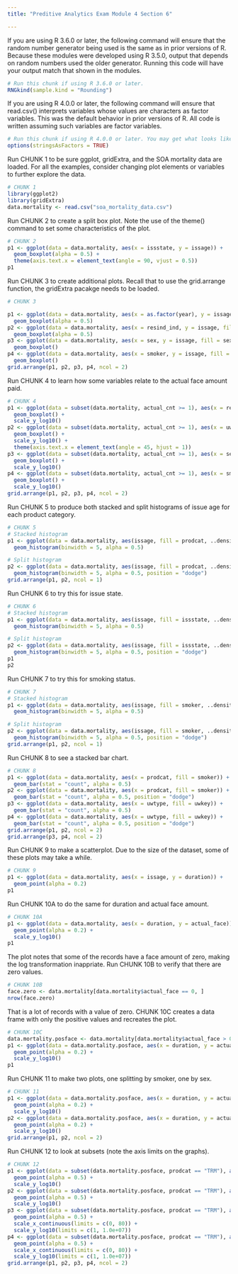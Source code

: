 ---
title: "Preditive Analytics Exam Module 4 Section 6"

---
If you are using R 3.6.0 or later, the following command will ensure that the random number generator being used is the same as in prior versions of R. Because these modules were developed using R 3.5.0, output that depends on random numbers used the older generator. Running this code will have your output match that shown in the modules.


```{r}
# Run this chunk if using R 3.6.0 or later.
RNGkind(sample.kind = "Rounding")
```

If you are using R 4.0.0 or later, the following command will ensure that read.csv() interprets variables whose values are characters as factor variables. This was the default behavior in prior versions of R. All code is written assuming such variables are factor variables.

```{r}
# Run this chunk if using R 4.0.0 or later. You may get what looks like an error message. It can be ignored.
options(stringsAsFactors = TRUE)
```

Run CHUNK 1 to be sure ggplot, gridExtra, and the SOA mortality data are loaded. For all the examples, consider changing plot elements or variables to further explore the data.

```{r echo = FALSE}
# CHUNK 1
library(ggplot2)
library(gridExtra)
data.mortality <- read.csv("soa_mortality_data.csv")
```

Run CHUNK 2 to create a split box plot. Note the use of the theme() command to set some characteristics of the plot.

```{r echo = FALSE}
# CHUNK 2
p1 <- ggplot(data = data.mortality, aes(x = issstate, y = issage)) +
  geom_boxplot(alpha = 0.5) +
  theme(axis.text.x = element_text(angle = 90, vjust = 0.5))
p1
```

Run CHUNK 3 to create additional plots. Recall that to use the grid.arrange function, the gridExtra pacakge needs to be loaded.

```{r}
# CHUNK 3

p1 <- ggplot(data = data.mortality, aes(x = as.factor(year), y = issage, fill = as.factor(year))) +
  geom_boxplot(alpha = 0.5)
p2 <- ggplot(data = data.mortality, aes(x = resind_ind, y = issage, fill = smoker)) +
  geom_boxplot(alpha = 0.5)
p3 <- ggplot(data = data.mortality, aes(x = sex, y = issage, fill = sex)) +
  geom_boxplot()
p4 <- ggplot(data = data.mortality, aes(x = smoker, y = issage, fill = smoker)) +
  geom_boxplot()
grid.arrange(p1, p2, p3, p4, ncol = 2)
```

Run CHUNK 4 to learn how some variables relate to the actual face amount paid.

```{r}
# CHUNK 4
p1 <- ggplot(data = subset(data.mortality, actual_cnt >= 1), aes(x = resind_ind, y = actual_face, fill = resind_ind)) +
  geom_boxplot() +
  scale_y_log10()
p2 <- ggplot(data = subset(data.mortality, actual_cnt >= 1), aes(x = uwkey, y = actual_face, fill = uwkey)) +
  geom_boxplot() +
  scale_y_log10() +
  theme(axis.text.x = element_text(angle = 45, hjust = 1))
p3 <- ggplot(data = subset(data.mortality, actual_cnt >= 1), aes(x = sex, y = actual_face, fill = sex)) +
  geom_boxplot() +
  scale_y_log10()
p4 <- ggplot(data = subset(data.mortality, actual_cnt >= 1), aes(x = smoker, y = actual_face, fill = smoker)) +
  geom_boxplot() +
  scale_y_log10()
grid.arrange(p1, p2, p3, p4, ncol = 2)
```

Run CHUNK 5 to produce both stacked and split histograms of issue age for each product category.

```{r}
# CHUNK 5
# Stacked histogram
p1 <- ggplot(data = data.mortality, aes(issage, fill = prodcat, ..density..)) +
  geom_histogram(binwidth = 5, alpha = 0.5)

# Split histogram
p2 <- ggplot(data = data.mortality, aes(issage, fill = prodcat, ..density..)) +
  geom_histogram(binwidth = 5, alpha = 0.5, position = "dodge")
grid.arrange(p1, p2, ncol = 1)
```

Run CHUNK 6 to try this for issue state.

```{r}
# CHUNK 6
# Stacked histogram
p1 <- ggplot(data = data.mortality, aes(issage, fill = issstate, ..density..)) +
  geom_histogram(binwidth = 5, alpha = 0.5)

# Split histogram
p2 <- ggplot(data = data.mortality, aes(issage, fill = issstate, ..density..)) +
  geom_histogram(binwidth = 5, alpha = 0.5, position = "dodge")
p1
p2
```

Run CHUNK 7 to try this for smoking status.

```{r}
# CHUNK 7
# Stacked histogram
p1 <- ggplot(data = data.mortality, aes(issage, fill = smoker, ..density..)) +
  geom_histogram(binwidth = 5, alpha = 0.5)

# Split histogram
p2 <- ggplot(data = data.mortality, aes(issage, fill = smoker, ..density..)) +
  geom_histogram(binwidth = 5, alpha = 0.5, position = "dodge")
grid.arrange(p1, p2, ncol = 1)
```

Run CHUNK 8 to see a stacked bar chart.

```{r}
# CHUNK 8
p1 <- ggplot(data = data.mortality, aes(x = prodcat, fill = smoker)) +
  geom_bar(stat = "count", alpha = 0.5)
p2 <- ggplot(data = data.mortality, aes(x = prodcat, fill = smoker)) +
  geom_bar(stat = "count", alpha = 0.5, position = "dodge")
p3 <- ggplot(data = data.mortality, aes(x = uwtype, fill = uwkey)) +
  geom_bar(stat = "count", alpha = 0.5)
p4 <- ggplot(data = data.mortality, aes(x = uwtype, fill = uwkey)) +
  geom_bar(stat = "count", alpha = 0.5, position = "dodge")
grid.arrange(p1, p2, ncol = 2)
grid.arrange(p3, p4, ncol = 2)
```

Run CHUNK 9 to make a scatterplot. Due to the size of the dataset, some of these plots may take a while.

```{r}
# CHUNK 9
p1 <- ggplot(data = data.mortality, aes(x = issage, y = duration)) +
  geom_point(alpha = 0.2)
p1
```

Run CHUNK 10A to do the same for duration and actual face amount.

```{r}
# CHUNK 10A
p1 <- ggplot(data = data.mortality, aes(x = duration, y = actual_face)) +
  geom_point(alpha = 0.2) +
  scale_y_log10()
p1
```

The plot notes that some of the records have a face amount of zero, making the log transformation inappriate. Run CHUNK 10B to verify that there are zero values.

```{r}
# CHUNK 10B
face.zero <- data.mortality[data.mortality$actual_face == 0, ]
nrow(face.zero)
```

That is a lot of records with a value of zero. CHUNK 10C creates a data frame with only the positive values and recreates the plot.

```{r}
# CHUNK 10C
data.mortality.posface <- data.mortality[data.mortality$actual_face > 0, ]
p1 <- ggplot(data = data.mortality.posface, aes(x = duration, y = actual_face)) +
  geom_point(alpha = 0.2) +
  scale_y_log10()
p1
```

Run CHUNK 11 to make two plots, one splitting by smoker, one by sex.

```{r}
# CHUNK 11
p1 <- ggplot(data = data.mortality.posface, aes(x = duration, y = actual_face, color = smoker)) +
  geom_point(alpha = 0.2) +
  scale_y_log10()
p2 <- ggplot(data = data.mortality.posface, aes(x = duration, y = actual_face, color = sex)) +
  geom_point(alpha = 0.2) +
  scale_y_log10()
grid.arrange(p1, p2, ncol = 2)
```

Run CHUNK 12 to look at subsets (note the axis limits on the graphs).

```{r}
# CHUNK 12
p1 <- ggplot(data = subset(data.mortality.posface, prodcat == "TRM"), aes(x = duration, y = actual_face, color = smoker)) +
  geom_point(alpha = 0.5) +
  scale_y_log10()
p2 <- ggplot(data = subset(data.mortality.posface, prodcat == "TRM"), aes(x = duration, y = actual_face, color = sex)) +
  geom_point(alpha = 0.5) +
  scale_y_log10()
p3 <- ggplot(data = subset(data.mortality.posface, prodcat == "TRM"), aes(x = duration, y = actual_face, color = smoker)) +
  geom_point(alpha = 0.5) +
  scale_x_continuous(limits = c(0, 80)) +
  scale_y_log10(limits = c(1, 1.0e+07))
p4 <- ggplot(data = subset(data.mortality.posface, prodcat == "TRM"), aes(x = duration, y = actual_face, color = sex)) +
  geom_point(alpha = 0.5) +
  scale_x_continuous(limits = c(0, 80)) +
  scale_y_log10(limits = c(1, 1.0e+07))
grid.arrange(p1, p2, p3, p4, ncol = 2)
```
